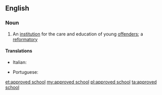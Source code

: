 ==English==

===Noun===
{{wikipedia|Approved School}}
{{en-noun|head=[[approved]] [[school]]}}

# {{context|British|lang=en}} An [[institution]] for the care and education of young [[offender]]s; a [[reformatory]]

====Translations====
{{trans-top|reformatory}}
* Italian: {{t|it|riformatorio|m}}
{{trans-mid}}
* Portuguese: {{t|pt|reformatório|m}}
{{trans-bottom}}

[[et:approved school]]
[[my:approved school]]
[[pl:approved school]]
[[ta:approved school]]